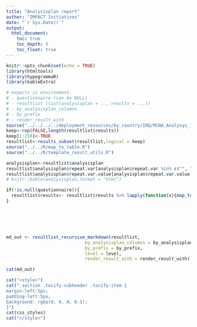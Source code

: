 ```yaml
---
title: "Analysisplan report"
author: "IMPACT Initiatives"
date: "`r Sys.Date()`"
output:
  html_document:
    toc: true
    toc_depth: 5
    toc_float: true
---
```



```r
knitr::opts_chunk$set(echo = TRUE)
library(htmltools)
library(hypegrammaR)
library(kableExtra)

```

```r
# expects in environment:
# - questionnaire (can be NULL)
# - resultlist (list(analysisplan = .., results = ...))
# - by_analysisplan_columns
# - by_prefix
# - render_result_with
source("../../../../deployment_resources/by_country/IRQ/MCNA_Analysys_Iraq/functions/results_handling.R")
keep<-rep(FALSE,length(resultlist$results))
keep[1:250]<-TRUE
resultlist<-results_subset(resultlist,logical = keep)
source("../../R/map_to_table.R")
source("../../R/template_result_utils.R")
```

```r

analysisplan<-resultlist$analysisplan
resultlist$analysisplan$repeat.var[analysisplan$repeat.var %in% c("", " ",NA,"NA")] <- NA
resultlist$analysisplan$repeat.var.value[analysisplan$repeat.var.value %in% c("", " ",NA,"NA")] <- NA
# knitr::kable(analysisplan,format = "html")

if(!is.null(questionnaire)){
  resultlist$results<- resultlist$results %>% lapply(function(x){map_to_labeled(result = x, questionnaire = questionnaire)})
}






md_out <- resultlist_recursive_markdown(resultlist,
                              by_analysisplan_columns = by_analysisplan_columns,
                              by_prefix = by_prefix,
                              level = level,
                              render_result_with = render_result_with)

cat(md_out)

```


```r

cat("<style>")
cat(".section .tocify-subheader .tocify-item {
margin-left:5px;
padding-left:5px;
background: rgba(0, 0, 0, 0.1); 
}")
cat(css_styles)
cat("</style>")

```




